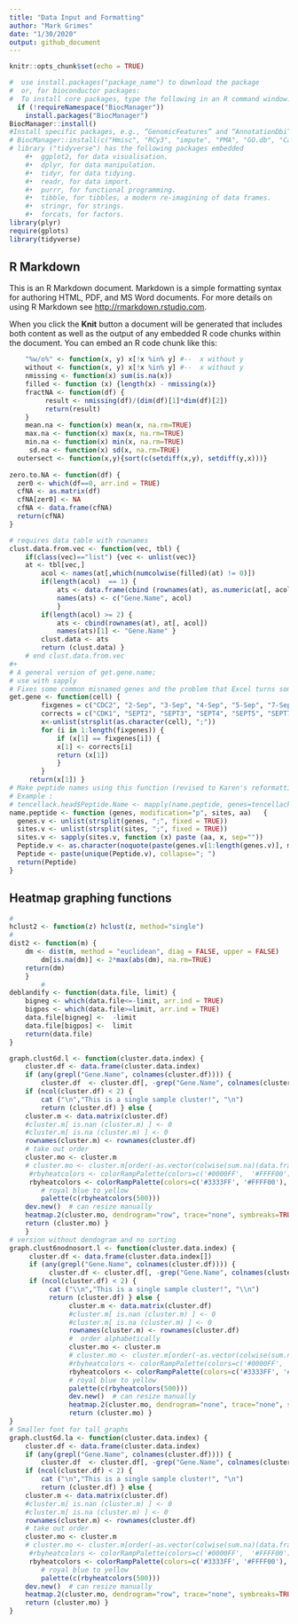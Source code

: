 ```yaml
---
title: "Data Input and Formatting"
author: "Mark Grimes"
date: "1/30/2020"
output: github_document
---
```


```r
knitr::opts_chunk$set(echo = TRUE)
```
```r
#  use install.packages("package_name") to download the package
#  or, for bioconductor packages:
#  To install core packages, type the following in an R command window:
  if (!requireNamespace("BiocManager"))
    install.packages("BiocManager")
BiocManager::install()
#Install specific packages, e.g., “GenomicFeatures” and “AnnotationDbi”, with
# BiocManager::install(c("Hmisc", "RCy3", "impute", "PMA", "GO.db", "Category", "GOstats"))
# library ("tidyverse")	has the following packages embedded	
	#•	ggplot2, for data visualisation.
	#•	dplyr, for data manipulation.
	#•	tidyr, for data tidying.
	#•	readr, for data import.
	#•	purrr, for functional programming.
	#•	tibble, for tibbles, a modern re-imagining of data frames.
	#•	stringr, for strings.
	#•	forcats, for factors.	
library(plyr)
require(gplots)
library(tidyverse)
```

## R Markdown

This is an R Markdown document. Markdown is a simple formatting syntax for authoring HTML, PDF, and MS Word documents. For more details on using R Markdown see <http://rmarkdown.rstudio.com>.

When you click the **Knit** button a document will be generated that includes both content as well as the output of any embedded R code chunks within the document. You can embed an R code chunk like this:
```r

	"%w/o%" <- function(x, y) x[!x %in% y] #--  x without y
	without <- function(x, y) x[!x %in% y] #--  x without y
	nmissing <- function(x) sum(is.na(x))
	filled <- function (x) {length(x) - nmissing(x)}
	fractNA <- function(df) {
	     result <- nmissing(df)/(dim(df)[1]*dim(df)[2])
	     return(result)
	}
	mean.na <- function(x) mean(x, na.rm=TRUE)
	max.na <- function(x) max(x, na.rm=TRUE)
	min.na <- function(x) min(x, na.rm=TRUE)
	 sd.na <- function(x) sd(x, na.rm=TRUE)
  outersect <- function(x,y){sort(c(setdiff(x,y), setdiff(y,x)))}
  
zero.to.NA <- function(df) {
  zer0 <- which(df==0, arr.ind = TRUE)
  cfNA <- as.matrix(df)
  cfNA[zer0] <- NA
  cfNA <- data.frame(cfNA)
  return(cfNA)
}
```

```r
# requires data table with rownames 
clust.data.from.vec <- function(vec, tbl) {
	if(class(vec)=="list") {vec <- unlist(vec)}
	at <- tbl[vec,]
		acol <- names(at[,which(numcolwise(filled)(at) != 0)])
		if(length(acol)  == 1) {
			ats <- data.frame(cbind (rownames(at), as.numeric(at[, acol])))
			names(ats) <- c("Gene.Name", acol)
			}
		if(length(acol) >= 2) {
			ats <- cbind(rownames(at), at[, acol])
			names(ats)[1] <- "Gene.Name" }
		clust.data <- ats
		return (clust.data)	}
	# end clust.data.from.vec
#+
# A general version of get.gene.name; 
# use with sapply	
# Fixes some common misnamed genes and the problem that Excel turns some gene names into dates.
get.gene <- function(cell) {  
		fixgenes = c("CDC2", "2-Sep", "3-Sep", "4-Sep", "5-Sep", "7-Sep", "8-Sep", "9-Sep", "10-Sep", "11-Sep", "15-Sep", "6-Sep", "1-Oct", "2-Oct", "3-Oct", "4-Oct", "6-Oct", "7-Oct", "11-Oct", "1-Mar", "2-Mar", "3-Mar", "4-Mar", "5-Mar", "6-Mar", "7-Mar", "8-Mar", "9-Mar", "10-Mar", "11-Mar", "C11orf58", 'C17orf57', 'C3orf10',  'C7orf51', "C11orf59", "C4orf16")
		corrects = c("CDK1", "SEPT2", "SEPT3", "SEPT4", "SEPT5", "SEPT7", "SEPT8", "SEPT9", "SEPT10", "SEPT11", "SEPT15", "SEPT6", "POU2F1", "POU2F2", "POU5F1", "POU5F1", "POU3F1", "POU3F2", "POU2F3", "MARCH1", "MARCH2", "MARCH3", "MARCH4", "MARCH5", "MARCH6", "MARCH7", "MARCH8", "MARCH9", "MARCH10", "MARCH11", "SMAP", "EFCAB13", "BRK1", "NYAP1", "LAMTOR1", 'AP1AR')
		x<-unlist(strsplit(as.character(cell), ";"))	
		for (i in 1:length(fixgenes)) {
			if (x[1] == fixgenes[i]) {
			x[1] <- corrects[i] 
			return (x[1])
			} 
		}
	 return(x[1]) }
# Make peptide names using this function (revised to Karen's reformatting). 
# Example :
# tencellack.head$Peptide.Name <- mapply(name.peptide, genes=tencellack.head$LeadingGeneSymbols, sites= tencellack.head$Positions, modification="ack", aa=tencellack.head$Amino.acid)
name.peptide <- function (genes, modification="p", sites, aa)	{
  genes.v <- unlist(strsplit(genes, ";", fixed = TRUE))
  sites.v <- unlist(strsplit(sites, ";", fixed = TRUE))
  sites.v <- sapply(sites.v, function (x) paste (aa, x, sep=""))
  Peptide.v <- as.character(noquote(paste(genes.v[1:length(genes.v)], modification, sites.v[1:length(sites.v)], sep=" ")))
  Peptide <- paste(unique(Peptide.v), collapse="; ")
  return(Peptide)
}

```

## Heatmap graphing functions



```r
#
hclust2 <- function(z) hclust(z, method="single")
#
dist2 <- function(m) {
	dm <- dist(m, method = "euclidean", diag = FALSE, upper = FALSE)
		dm[is.na(dm)] <- 2*max(abs(dm), na.rm=TRUE)
	return(dm)
	}	
		#
deblandify <- function(data.file, limit) {
	bigneg <- which(data.file<=-limit, arr.ind = TRUE)
	bigpos <- which(data.file>=limit, arr.ind = TRUE)
	data.file[bigneg] <-  -limit
	data.file[bigpos] <-  limit
	return(data.file)
}

graph.clust6d.l <- function(cluster.data.index) {
	cluster.df <- data.frame(cluster.data.index)
	if (any(grepl("Gene.Name", colnames(cluster.df)))) {
		cluster.df	<- cluster.df[, -grep("Gene.Name", colnames(cluster.df))] }
	if (ncol(cluster.df) < 2) {
		cat ("\n","This is a single sample cluster!", "\n") 
		return (cluster.df) } else {
	cluster.m <- data.matrix(cluster.df)
	#cluster.m[ is.nan (cluster.m) ] <- 0	
	#cluster.m[ is.na (cluster.m) ] <- 0
	rownames(cluster.m) <- rownames(cluster.df)
	# take out order
	cluster.mo <- cluster.m
	# cluster.mo <- cluster.m[order(-as.vector(colwise(sum.na)(data.frame(t(cluster.m))))), order(-as.vector(numcolwise(sum.na)(data.frame(cluster.m))))]
	 #rbyheatcolors <- colorRampPalette(colors=c('#0000FF',  '#FFFF00'), bias=0.25, space="rgb", interpolate = "spline")
	 rbyheatcolors <- colorRampPalette(colors=c('#3333FF', '#FFFF00'), bias=0.25, space="rgb", interpolate = "linear")
		# royal blue to yellow
		palette(c(rbyheatcolors(500)))
	dev.new()  # can resize manually
 	heatmap.2(cluster.mo, dendrogram="row", trace="none", symbreaks=TRUE, na.color="black", labRow=rownames(cluster.mo), labCol=colnames(cluster.mo), Rowv=TRUE, Colv=NA, distfun=dist2, hclustfun=hclust, scale="none", col=palette(), colsep=NULL, rowsep=NULL, sepwidth=c(0,0), revC=FALSE, keysize=0.85, density.info='histogram', cexRow = 1, cexCol = 1, denscol="green", main=names(cluster.data.index)[1], margins=c(14, 10)) 
	return (cluster.mo) }
	}
# version without dendogram and no sorting
graph.clust6nodnosort.l <- function(cluster.data.index) {
     cluster.df <- data.frame(cluster.data.index[])
     if (any(grepl("Gene.Name", colnames(cluster.df)))) {
          cluster.df <- cluster.df[, -grep("Gene.Name", colnames(cluster.df))] }
     if (ncol(cluster.df) < 2) {
          cat ("\\n","This is a single sample cluster!", "\\n") 
          return (cluster.df) } else {
               cluster.m <- data.matrix(cluster.df)
               #cluster.m[ is.nan (cluster.m) ] <- 0 
               #cluster.m[ is.na (cluster.m) ] <- 0
               rownames(cluster.m) <- rownames(cluster.df)
               #  order alphabetically
               cluster.mo <- cluster.m
               # cluster.mo <- cluster.m[order(-as.vector(colwise(sum.na)(data.frame(t(cluster.m))))), order(-as.vector(numcolwise(sum.na)(data.frame(cluster.m))))]
               #rbyheatcolors <- colorRampPalette(colors=c('#0000FF',  '#FFFF00'), bias=0.25, space="rgb", interpolate = "spline")
               rbyheatcolors <- colorRampPalette(colors=c('#3333FF', '#FFFF00'), bias=0.25, space="rgb", interpolate = "linear")
               # royal blue to yellow
               palette(c(rbyheatcolors(500)))
               dev.new()  # can resize manually
               heatmap.2(cluster.mo, dendrogram="none", trace="none", symbreaks=TRUE, na.color="black", labRow=rownames(cluster.mo), labCol=colnames(cluster.mo), Rowv=FALSE, Colv=NA, distfun=dist2, hclustfun=hclust, scale="none", col=palette(), colsep=NULL, rowsep=NULL, sepwidth=c(0,0), revC=FALSE, keysize=0.85, density.info='histogram', cexRow = 1, cexCol = 1, denscol="green", main=names(cluster.data.index)[1], margins=c(14, 10)) 
               return (cluster.mo) }
}
# Smaller font for tall graphs
graph.clust6d.la <- function(cluster.data.index) {
	cluster.df <- data.frame(cluster.data.index)
	if (any(grepl("Gene.Name", colnames(cluster.df)))) {
		cluster.df	<- cluster.df[, -grep("Gene.Name", colnames(cluster.df))] }
	if (ncol(cluster.df) < 2) {
		cat ("\n","This is a single sample cluster!", "\n") 
		return (cluster.df) } else {
	cluster.m <- data.matrix(cluster.df)
	#cluster.m[ is.nan (cluster.m) ] <- 0	
	#cluster.m[ is.na (cluster.m) ] <- 0
	rownames(cluster.m) <- rownames(cluster.df)
	# take out order
	cluster.mo <- cluster.m
	# cluster.mo <- cluster.m[order(-as.vector(colwise(sum.na)(data.frame(t(cluster.m))))), order(-as.vector(numcolwise(sum.na)(data.frame(cluster.m))))]
	 #rbyheatcolors <- colorRampPalette(colors=c('#0000FF',  '#FFFF00'), bias=0.25, space="rgb", interpolate = "spline")
	 rbyheatcolors <- colorRampPalette(colors=c('#3333FF', '#FFFF00'), bias=0.25, space="rgb", interpolate = "linear")
		# royal blue to yellow
		palette(c(rbyheatcolors(500)))
	dev.new()  # can resize manually
 	heatmap.2(cluster.mo, dendrogram="row", trace="none", symbreaks=TRUE, na.color="black", labRow=rownames(cluster.mo), labCol=colnames(cluster.mo), Rowv=TRUE, Colv=NA, distfun=dist2, hclustfun=hclust, scale="none", col=palette(), colsep=NULL, rowsep=NULL, sepwidth=c(0,0), revC=FALSE, keysize=0.5, density.info='histogram', cexRow = 0.8, cexCol = 1, denscol="green", main=names(cluster.data.index)[1], margins=c(14, 10)) 
	return (cluster.mo) }
}

```